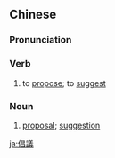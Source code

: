 {{also|倡议}}
==Chinese==
{{zh-forms|s=倡议}}

===Pronunciation===
{{zh-pron
|m=chàngyì
|c=coeng3 ji5
|mn=qz,xm:chhiòng-gī/zz:chhiàng-gī
|cat=v,n
}}

===Verb===
{{zh-verb}}

# to [[propose]]; to [[suggest]]

===Noun===
{{zh-noun}}

# [[proposal]]; [[suggestion]]

{{zh-cat|Advanced}}

[[ja:倡議]]